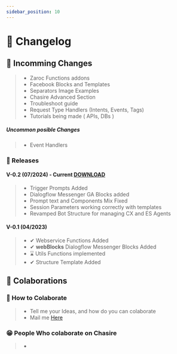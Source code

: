 ```yaml
---
sidebar_position: 10
---
```


# 📜 Changelog


## 📌 Incomming Changes

> - Zaroc Functions addons
> - Facebook Blocks and Templates
> - Separators Image Examples
> - Chasire Advanced Section
> - Troubleshoot guide
> - Request Type Handlers (Intents, Events, Tags)
> - Tutorials being made ( APIs, DBs )

##### Uncommon posible Changes

> - Event Handlers

### 🎉 Releases

#### V-0.2 (07/2024) - Current [DOWNLOAD]('https://google.com')

> - Trigger Prompts Added
> - Dialogflow Messenger GA Blocks added
> - Prompt text and Components Mix Fixed
> - Session Parameters working correctly with templates
> - Revamped Bot Structure for managing CX and ES Agents

#### V-0.1 (04/2023)

> - ✔ Webservice Functions Added
> - ✔ **webBlocks** Dialogflow Messenger Blocks Added
> - ⌛ Utils Functions implemented
> - ✔ Structure Template Added

## **🙌 Colaborations**

### 🎁 How to Colaborate

> - Tell me your Ideas, and how do you can colaborate
> - Mail me [Here](mailto:contasti.mizar@gmail.com)

### 😁 People Who colaborate on Chasire

> -
